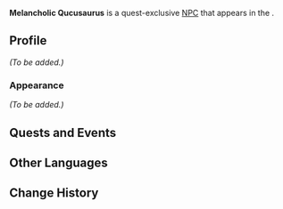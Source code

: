{{Meta
<!-- Remove this template after adding the missing info -->
|missing_NPC_picture  = yes
|missing_NPC_profile  = yes
<!--
|missing_NPC_idle     = yes
|missing_NPC_dialogue = yes
-->
}}
{{Character Infobox
|type             = Quest NPC
|image            = NPC Melancholic Qucusaurus.png
|realname         = <!-- Optional, if different from in-game name -->
|deceased         = <!-- Past (for deceased prior to events of the game) or free response -->
|region           = Natlan<!-- Character's home/main nation -->
|location         = Natlan<!-- Nation where you can find the character in the game -->
|affiliation      = 
|title            = 
|group            = Qucusaurus

|ancestry         = <!-- Clan/family -->
|father           = 
|mother           = 
|spouse           = 
|sibling          = 
|child            = 
|relative         = 

|voiceEN          = 
|voiceCN          = 
|voiceJP          = 
|voiceKR          = 
}}
'''Melancholic Qucusaurus''' is a quest-exclusive [[NPC]] that appears in the {{Quest|Molting Season}}.
<!--
==Location==
{{subst:#tag:gallery|
NPC Location {{subst:#titleparts:{{subst:PAGENAME}}}}.png{{subst:!}}{{subst:#titleparts:{{subst:PAGENAME}}}}'s location
NPC Location {{subst:#titleparts:{{subst:PAGENAME}}}} Context.png{{subst:!}}Additional context
}}
-->
==Profile==
<!--Detailed story/lore information goes here.-->
''(To be added.)''

===Appearance===
<!--Keep appearance section short and concise. Limit to 2 paragraphs with 3-4 sentences each.-->
''(To be added.)''

==Quests and Events==
{{Quests and Events}}
<!--
==Idle Quotes==
{{Dialogue Start}}
:{{DIcon|Idle}} {{Tx}}
::{{A|VO {{subst:#titleparts:{{subst:PAGENAME}}}} 01.ogg}} "{{Tx}}"
{{Dialogue End}}

==Dialogue==
{{Dialogue Start}}
:'''{{subst:#titleparts:{{subst:PAGENAME}}}}:''' 
:{{DIcon}}
{{Dialogue End}}

==Event Dialogue==
===Event Name===
{{Dialogue Start}}
:'''{{subst:#titleparts:{{subst:PAGENAME}}}}:'''
{{Dialogue End}}
-->
==Other Languages==
{{Other Languages|default_hidden=1
|en       = Melancholic Qucusaurus
|zhs      = 忧愁的绒翼龙
|zhs_rm   = 
|zht      = 憂愁的絨翼龍
|zht_rm   = 
|ja       = 物憂げなクク竜
|ja_rm    = 
|ko       = 근심 어린 깃룡
|es       = Qucusaurio preocupado
|fr       = Qucusaure angoissé
|ru       = Грустный кукузавр
|th       = 
|vi       = Qucusaurus Buồn Rầu
|de       = Besorgter Qucusaurier
|id       = Qucusaurus yang Sedih
|pt       = Qucussauro Melancólico
|tr       = Melankolik Gukuzor
|it       = Qucusauro malinconico
}}

==Change History==
{{Change History|5.2}}
<!--
==References==
{{Reflist}}
-->